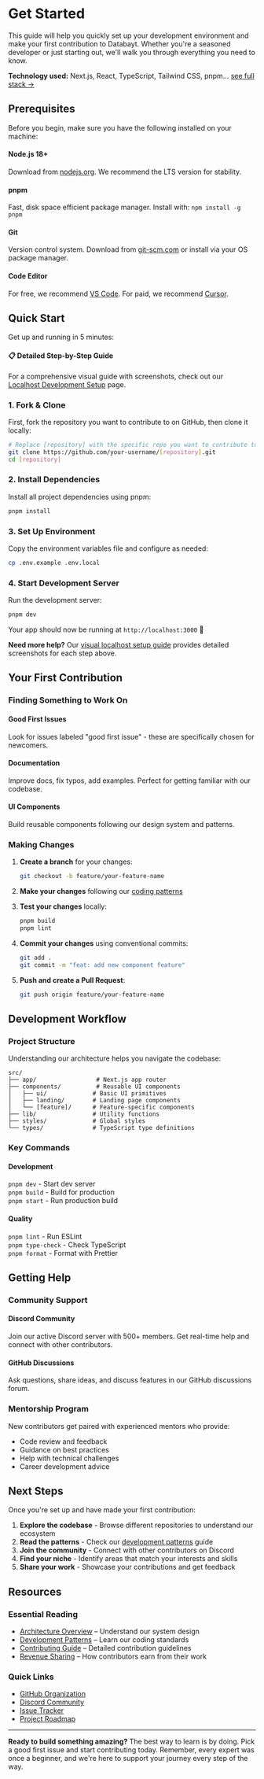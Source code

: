 # Get Started

This guide will help you quickly set up your development environment and make your first contribution to Databayt. Whether you're a seasoned developer or just starting out, we'll walk you through everything you need to know.

<div className="text-sm text-muted-foreground pt-4 bg-muted rounded-lg px-4 flex items-center">
  <strong>Technology used:</strong> Next.js, React, TypeScript, Tailwind CSS, pnpm... <a href="/docs/stack" className="underline hover:text-primary">see full stack →</a>
</div>

## Prerequisites

Before you begin, make sure you have the following installed on your machine:

<div className="grid grid-cols-1 md:grid-cols-2 gap-6 my-8">
  <div className="p-6 border rounded-lg">
    <h4 className="font-semibold mb-2">Node.js 18+</h4>
    <div className="text-sm text-muted-foreground">
      Download from <a href="https://nodejs.org" className="underline hover:text-primary" target="_blank">nodejs.org</a>. We recommend the LTS version for stability.
    </div>
  </div>
  <div className="p-6 border rounded-lg">
    <h4 className="font-semibold mb-2">pnpm</h4>
    <div className="text-sm text-muted-foreground">
      Fast, disk space efficient package manager. Install with: <code className="bg-muted px-1 rounded">npm install -g pnpm</code>
    </div>
  </div>
  <div className="p-6 border rounded-lg">
    <h4 className="font-semibold mb-2">Git</h4>
    <div className="text-sm text-muted-foreground">
      Version control system. Download from <a href="https://git-scm.com" className="underline hover:text-primary" target="_blank">git-scm.com</a> or install via your OS package manager.
    </div>
  </div>
  <div className="p-6 border rounded-lg">
    <h4 className="font-semibold mb-2">Code Editor</h4>
    <div className="text-sm text-muted-foreground">
      For free, we recommend <a href="https://code.visualstudio.com" className="underline hover:text-primary" target="_blank">VS Code</a>. For paid, we recommend <a href="https://cursor.sh" className="underline hover:text-primary" target="_blank">Cursor</a>.
    </div>
  </div>
</div>

## Quick Start

Get up and running in 5 minutes:

<div className="p-6 border-l-4 border-blue-500 bg-blue-50 dark:bg-blue-950/20 my-6">
  <h4 className="font-semibold mb-2">📋 Detailed Step-by-Step Guide</h4>
  <p className="text-sm text-muted-foreground">
    For a comprehensive visual guide with screenshots, check out our <a href="/docs/localhost" className="underline hover:text-primary font-medium">Localhost Development Setup</a> page.
  </p>
</div>

### 1. Fork & Clone

First, fork the repository you want to contribute to on GitHub, then clone it locally:

```bash
# Replace [repository] with the specific repo you want to contribute to
git clone https://github.com/your-username/[repository].git
cd [repository]
```

### 2. Install Dependencies

Install all project dependencies using pnpm:

```bash
pnpm install
```

### 3. Set Up Environment

Copy the environment variables file and configure as needed:

```bash
cp .env.example .env.local
```

### 4. Start Development Server

Run the development server:

```bash
pnpm dev
```

Your app should now be running at `http://localhost:3000` 🎉

<div className="mt-6 p-4 bg-muted rounded-lg">
  <p className="text-sm">
    <strong>Need more help?</strong> Our <a href="/docs/localhost" className="underline hover:text-primary">visual localhost setup guide</a> provides detailed screenshots for each step above.
  </p>
</div>

## Your First Contribution

### Finding Something to Work On

<div className="grid grid-cols-1 md:grid-cols-3 gap-6 my-8">
  <div className="p-6 border rounded-lg">
    <h4 className="font-semibold mb-2">Good First Issues</h4>
    <div className="text-sm text-muted-foreground">
      Look for issues labeled "good first issue" - these are specifically chosen for newcomers.
    </div>
  </div>
  <div className="p-6 border rounded-lg">
    <h4 className="font-semibold mb-2">Documentation</h4>
    <div className="text-sm text-muted-foreground">
      Improve docs, fix typos, add examples. Perfect for getting familiar with our codebase.
    </div>
  </div>
  <div className="p-6 border rounded-lg">
    <h4 className="font-semibold mb-2">UI Components</h4>
    <div className="text-sm text-muted-foreground">
      Build reusable components following our design system and patterns.
    </div>
  </div>
</div>

### Making Changes

1. **Create a branch** for your changes:
   ```bash
   git checkout -b feature/your-feature-name
   ```

2. **Make your changes** following our [coding patterns](/docs/pattern)

3. **Test your changes** locally:
   ```bash
   pnpm build
   pnpm lint
   ```

4. **Commit your changes** using conventional commits:
   ```bash
   git add .
   git commit -m "feat: add new component feature"
   ```

5. **Push and create a Pull Request**:
   ```bash
   git push origin feature/your-feature-name
   ```

## Development Workflow

### Project Structure

Understanding our architecture helps you navigate the codebase:

```
src/
├── app/                 # Next.js app router
├── components/          # Reusable UI components
│   ├── ui/             # Basic UI primitives
│   ├── landing/        # Landing page components
│   └── [feature]/      # Feature-specific components
├── lib/                # Utility functions
├── styles/             # Global styles
└── types/              # TypeScript type definitions
```

### Key Commands

<div className="grid grid-cols-1 md:grid-cols-2 gap-6 my-8">
  <div className="p-6 border rounded-lg">
    <h4 className="font-semibold mb-2">Development</h4>
    <div className="text-sm text-muted-foreground space-y-1">
      <div><code className="bg-muted px-1 rounded">pnpm dev</code> - Start dev server</div>
      <div><code className="bg-muted px-1 rounded">pnpm build</code> - Build for production</div>
      <div><code className="bg-muted px-1 rounded">pnpm start</code> - Run production build</div>
    </div>
  </div>
  <div className="p-6 border rounded-lg">
    <h4 className="font-semibold mb-2">Quality</h4>
    <div className="text-sm text-muted-foreground space-y-1">
      <div><code className="bg-muted px-1 rounded">pnpm lint</code> - Run ESLint</div>
      <div><code className="bg-muted px-1 rounded">pnpm type-check</code> - Check TypeScript</div>
      <div><code className="bg-muted px-1 rounded">pnpm format</code> - Format with Prettier</div>
    </div>
  </div>
</div>

## Getting Help

### Community Support

<div className="grid grid-cols-1 md:grid-cols-2 gap-6 my-8">
  <div className="p-6 border rounded-lg">
    <h4 className="font-semibold mb-2">Discord Community</h4>
    <div className="text-sm text-muted-foreground">
      Join our active Discord server with 500+ members. Get real-time help and connect with other contributors.
    </div>
  </div>
  <div className="p-6 border rounded-lg">
    <h4 className="font-semibold mb-2">GitHub Discussions</h4>
    <div className="text-sm text-muted-foreground">
      Ask questions, share ideas, and discuss features in our GitHub discussions forum.
    </div>
  </div>
</div>

### Mentorship Program

New contributors get paired with experienced mentors who provide:
- Code review and feedback
- Guidance on best practices
- Help with technical challenges
- Career development advice

## Next Steps

Once you're set up and have made your first contribution:

1. **Explore the codebase** - Browse different repositories to understand our ecosystem
2. **Read the patterns** - Check our [development patterns](/docs/pattern) guide
3. **Join the community** - Connect with other contributors on Discord
4. **Find your niche** - Identify areas that match your interests and skills
5. **Share your work** - Showcase your contributions and get feedback

## Resources

### Essential Reading

* [Architecture Overview](/docs/architecture) – Understand our system design
* [Development Patterns](/docs/pattern) – Learn our coding standards
* [Contributing Guide](/docs/contribute) – Detailed contribution guidelines
* [Revenue Sharing](/docs/revenue) – How contributors earn from their work

### Quick Links

* [GitHub Organization](https://github.com/databayt)
* [Discord Community](https://discord.gg/databayt)
* [Issue Tracker](https://github.com/databayt/community/issues)
* [Project Roadmap](/docs/roadmap)

---

**Ready to build something amazing?** The best way to learn is by doing. Pick a good first issue and start contributing today. Remember, every expert was once a beginner, and we're here to support your journey every step of the way. 